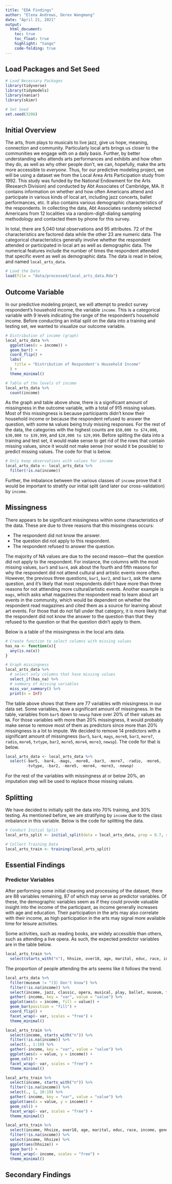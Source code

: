 ```yaml
---
title: "EDA Findings"
author: "Elena Andrews, Derex Wangmang"
date: "April 21, 2021"
output:
  html_document:
    toc: true
    toc_float: true
    highlight: "tango"
    code-folding: true
---
```


## Load Packages and Set Seed

```r
# Load Necessary Packages
library(tidyverse)
library(tidymodels)
library(naniar)
library(skimr)

# Set Seed
set.seed(3206)
```


## Initial Overview

The arts, from plays to musicals to live jazz, give us hope, meaning, connection and community. Particularly local arts brings us closer to the communities we engage with on a daily basis. Further, by better understanding who attends arts performances and exhibits and how often they do, as well as why other people don't, we can, hopefully, make the arts more accessible to *everyone*. Thus, for our predictive modeling project, we will be using a dataset we from the Local Area Arts Participation study from 1992. This study was funded by the National Endowment for the Arts (Research Division) and conducted by Abt Associates of Cambridge, MA. It contains information on whether and how often Americans attend and participate in various kinds of local art, including jazz concerts, ballet performances, etc. It also contains various demographic characteristics of the respondents. In collecting the data, Abt Associates randomly selected Americans from 12 localities via a random-digit-dialing sampling methodology and contacted them by phone for this survey.

In total, there are 5,040 total observations and 95 attributes. 72 of the characteristics are factored data while the other 23 are numeric data. The categorical characteristics generally involve whether the respondent attended or participated in local art as well as demographic data. The numerical features include the number of times the respondent attended that specific event as well as demographic data. The data is read in below, and named `local_arts_data`.

```r
# Load the Data
load(file = "data/processed/local_arts_data.Rda")
```

## Outcome Variable

In our predictive modeling project, we will attempt to predict survey respondent's household income, the variable `income`. This is a categorical variable with 9 levels indicating the range of the respondent's household income. Before conducting an initial split on the data into a training and testing set, we wanted to visualize our outcome variable. 

```r
# Distribution of income (graph)
local_arts_data %>%
  ggplot(aes(x = income)) +
  geom_bar() +
  coord_flip() +
  labs(
    title = "Distribution of Respondent's Household Income"
  ) +
  theme_minimal()

# Table of the levels of income
local_arts_data %>% 
  count(income)
```

As the graph and table above show, there is a significant amount of missingness in the outcome variable, with a total of 915 missing values. Most of this missingness is because participants didn't know their household income or because the respondent refused to answer the question, with some `NA` values being truly missing responses. For the rest of the data, the categories with the highest counts are `$50,000 to $74,000`, `$30,000 to $39,999`, and `$20,000 to $29,999`. Before spliting the data into a training and test set, it would make sense to get rid of the rows that contain missing values, since it would not make sense (nor would it be possible) to predict missing values. The code for that is below.

```r
# Only keep observations with values for income
local_arts_data <- local_arts_data %>% 
  filter(!is.na(income))
```


Further, the imbalance between the various classes of `income` prove that it would be important to stratify our initial split (and later our cross-validation) by `income`.

## Missingness

There appears to be significant missingness within some characteristics of the data. These are due to three reasons that this missingness occurs:

- The respondent did not know the answer.
- The question did not apply to this respondent.
- The respondent refused to answer the question.

The majority of NA values are due to the second reason—that the question did not apply to the respondent. For instance, the columns with the most missing values, `bar5` and `bar4`, ask about the fourth and fifth reasons for why the respondent did not attend cultural and artistic events more often. However, the previous three questions, `bar1`, `bar2`, and `bar3`, ask the same question, and it's likely that most respondents didn't have more than three reasons for not atttending more cultural/artistic events. Another example is `mags`, which asks what magazines the respondent read to learn about art events in the community, which would be dependent on whether the respondent read magazines and cited them as a source for learning about art events. For those that do not fall under that category, it is more likely that the respondent did not know the answer to the question than that they refused to the question or that the question didn't apply to them.

Below is a table of the missingness in the local arts data.

```r
# Create function to select columns with missing values
has_na <- function(x){
  any(is.na(x))
}

# Graph missingness
local_arts_data %>%
  # select only columns that have missing values
  select_if(has_na) %>%
  # summary of missing variables
  miss_var_summary() %>% 
  print(n = Inf)
```

The table above shows that there are 77 variables with missingness in our data set. Some variables, have a significant amount of missingness. In the table, variables from `bar5` down to `newsp` have over 20% of their values as `NA`. For those variables with more than 20% missingness, it would probably make sense to remove most of them as predictors since more than 20% missingness is a lot to impute. We decided to remove 14 predictors with a significant amount of missingness (`bar5`, `bar4`, `mags`, `more8`, `bar3`, `more7`, `radio`, `more6`, `tvtype`, `bar2`, `more5`, `more4`, `more3`, `newsp`). The code for that is below.

```r
local_arts_data <- local_arts_data %>% 
  select(-bar5, -bar4, -mags, -more8, -bar3, -more7, -radio, -more6, 
         -tvtype, -bar2, -more5, -more4, -more3, -newsp)
```


For the rest of the variables with missingness at or below 20%, an imputation step will be used to replace those missing values. 

## Splitting

We have decided to initially split the data into 70% training, and 30% testing. As mentioned before, we are stratifying by `income` due to the class imbalance in this variable. Below is the code for splitting the data.

```r
# Conduct Initial Split
local_arts_split <- initial_split(data = local_arts_data, prop = 0.7, strata = income)

# Collect Training Data
local_arts_train <- training(local_arts_split)
```


## Essential Findings

### Predictor Variables

After performing some initial cleaning and processing of the dataset, there are 88 variables remaining, 87 of which may serve as predictor variables. Of these, the demographic variables seem as if they could provide valuable insight into the income of the participant, as income generally increases with age and education. Their participation in the arts may also correlate with their income, as high participation in the arts may signal more available time for leisure activities.

Some activities, such as reading books, are widely accessible than others, such as attending a live opera. As such, the expected predictor variables are in the table below.

```r
local_arts_train %>%
  select(starts_with("n"), hhsize, over18, age, marital, educ, race, income, gender, weight)
```

The proportion of people attending the arts seems like it follows the trend.

```r
local_arts_data %>% 
  filter(museum != "(3) Don't know") %>% 
  filter(!is.na(income)) %>%
  select(income, jazz, classic, opera, musical, play, ballet, museum, fair) %>%
  gather(-income, key = "var", value = "value") %>%
  ggplot(aes(x = income, fill = value)) +
  geom_bar(position = "fill") +
  coord_flip() +
  facet_wrap(~ var, scales = "free") +
  theme_minimal()
```

```r
local_arts_train %>%
  select(income, starts_with("n")) %>%
  filter(!is.na(income)) %>%
  select(., 1:10) %>%
  gather(-income, key = "var", value = "value") %>%
  ggplot(aes(x = value, y = income)) +
  geom_col() +
  facet_wrap(~ var, scales = "free") +
  theme_minimal()
```

```r
local_arts_train %>%
  select(income, starts_with("n")) %>%
  filter(!is.na(income)) %>%
  select(., 1, 10:19) %>%
  gather(-income, key = "var", value = "value") %>%
  ggplot(aes(x = value, y = income)) +
  geom_col() +
  facet_wrap(~ var, scales = "free") +
  theme_minimal()
```

```r
local_arts_train %>%
  select(income, hhsize, over18, age, marital, educ, race, income, gender, weight) %>%
  filter(!is.na(income)) %>%
  select(income, hhsize) %>%
  ggplot(aes(hhsize)) +
  geom_bar() +
  facet_wrap(~ income, scales = "free") +
  theme_minimal()
```

## Secondary Findings

